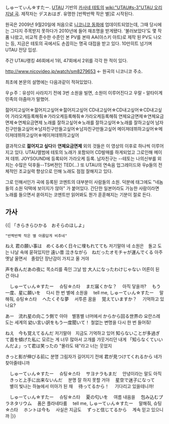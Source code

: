 {{{#!html
<object width="480" height="385"><param name="movie" value="http://www.youtube.com/v/_U4NI_8RsfE?fs=1&amp;hl=ko_KR"></param><param name="allowFullScreen" value="true"></param><param name="allowscriptaccess" value="always"></param><embed src="http://www.youtube.com/v/_U4NI_8RsfE?fs=1&amp;hl=ko_KR" type="application/x-shockwave-flash" allowscriptaccess="always" allowfullscreen="true" width="480" height="385"></embed></object>
}}}


しゅーてぃん☆すたー. [[UTAU]] 기반의 [[카사네 테토]]의 [[wiki:"UTAU#s-3"UTAU 오리지널 곡]]. 제작자는 デスおはぎ. 유명한 [반짝반짝 작은 별]로 시작된다. 

원곡은 2009년 9월20일에 처음으로 [[니코니코 동화]]에 업데이트되었는데, 그때 당시에는 그다지 주목받지 못하다가 2010년에 들어 재조명을 받게됐다. '불러보았다'도 몇 작품 나왔고, 비교적 준수한 수준인 본 PV를 본따 AA(아스키 아트)로 제작 된 PV도 나오는 등, 지금은 테토의 곡에서도 손꼽히는 명곡 대접을 받고 있다. 10만히트 넘기며 UTAU 전당 입성.

주간 UTAU랭킹 46회에서 1위, 47회에서 2위를 각각 한 적이 있다.

http://www.nicovideo.jp/watch/sm8279653 <- 원곡의 니코니코 주소.


최초에 본문의 설명에는 다음과같이 적혀있었다.

우ｐ주：유성이 사라지기 전에 3번 소원을 빌면, 소원이 이루어진다고 우랄・알타이계민족의 아줌마가 말했어.

젊어지고싶어☆젊어지고싶어☆젊어지고싶어
CD내고싶어☆CD내고싶어☆CD내고싶어
가라오케등록해줘☆가라오케등록해줘☆가라오케등록해줘
연체요금면제☆연체요금면제☆연체요금면제
노래를 잘하고싶어☆노래를 잘하고싶어☆노래를 잘하고싶어
남자친구만들고싶어☆남자친구만들고싶어☆남자친구만들고싶어
메이져데뷔하고싶어☆메이져데뷔하고싶어☆메이져데뷔하고싶어

결과적으로 '''젊어지고 싶다'''와 '''연체요금면제''' 외의 것들은 이 영상의 이후로 하나씩 이루어지고 있다. UTAU앨범에 테토의 노래가 포함되어 CD발매를 하게되었고 그로인해 메이져 데뷔. JOYSOUND에 등록되어 가라오케 등록. 남자친구는 --테토는 나의신부를 외치는 수많은 덕후들--TS버젼인 TED(...) 또 UTAU의 연속음 업그레이드와 우p들의 전체적인 조교실력 향상으로 인해 노래도 점점 잘해지고 있다.

그로 인해서인가 곡에 등록된 코멘트의 대부분이 사람들의 소원. 덕분에 태그에도 "네놈들의 소원 덕택에 보이지가 않아" 가 붙어있다. 간단한 일본어라도 가능한 사람이라면 노래를 들으면서 쏟아지는 코멘트만 읽어봐도 뭔가 훈훈해지는 기분이 절로 든다.

== 가사 ==
{{|
「きらきらひかる　おそらのほしよ」
 "반짝반짝 작은 별 아름답게 비추네"
 

ねえ  君の願い事は　めくるめく日々に埋もれてても
저기말야 네 소원은　돌고 도는 나날 속에 묻혀있지만
遠い昔  泣きながら　ねだったオモチャが運んでくる
아주 옛날 울면서　졸랐던 장난감이 가지고 올 거야

声を呑んだあの夜に
목소리를 죽인 그날 밤
大人になったわけじゃない
어른이 된 건 아냐

　しゅーてぃん☆すたー
　슈팅☆스타
　まだ届くかな？
　아직 닿을까?
　もう一度、星に願いを
　다시 한 번 별에 소원을
　tell me, しゅーてぃん☆すたー
　말해줘, 슈팅☆스타
　へたくそな夢
　서투른 꿈을
　覚えていますか？
　기억하고 있나요?


あー　流れ星の向こう側で
아아　별똥별 너머에서
からから回る世界の
요란스레 도는 세계의
幼い言い訳をもう一度聞いて！
철없는 변명을 다시 한 번 들어줘!


ねえ　今も覚えてるんだ
저기말야　지금도 기억하고 있어
知らないことが多過ぎて首を傾げた私に
모르는 게 너무 많아서 고개를 갸웃거리던 내게
「知らなくていいんだよ」って君は笑ったの
"몰라도 돼"라고 너는 웃었지

きっと影が伸びる前に
분명 그림자가 길어지기 전에
君が見つけてくれるから
네가 찾아줄테니까


　しゅーてぃん☆すたー
　슈팅☆스타
　サヨナラもまだ
　안녕이라는 말도 아직
　きっと上手に出来ないんだ
　분명 잘 하지 못할 거야
　星空で迷子になって
　별이 빛나는 하늘에서 미아가 된 채
　待ってるから！
　기다리고 있을테니까!


　しゅーてぃん☆すたー
　슈팅☆스타
　夏の匂いを
　여름 내음을
　包み込むプラネタリウム
　품은 플라네타륨
　tell me, しゅーてぃん☆すたー
　말해줘, 슈팅☆스타
　ホントは今も
　사실은 지금도
　ずっと信じてるから
　계속 믿고 있으니까
|}}
